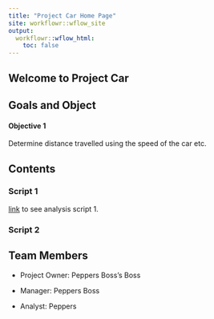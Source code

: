 ```yaml
---
title: "Project Car Home Page"
site: workflowr::wflow_site
output:
  workflowr::wflow_html:
    toc: false
---
```


## Welcome to Project Car

## Goals and Object

#### Objective 1

Determine distance travelled using the speed of the car etc.


## Contents

### Script 1

[link](main_result.html) to see analysis script 1.

### Script 2

## Team Members

+ Project Owner: Peppers Boss's Boss

+ Manager: Peppers Boss

+ Analyst: Peppers

